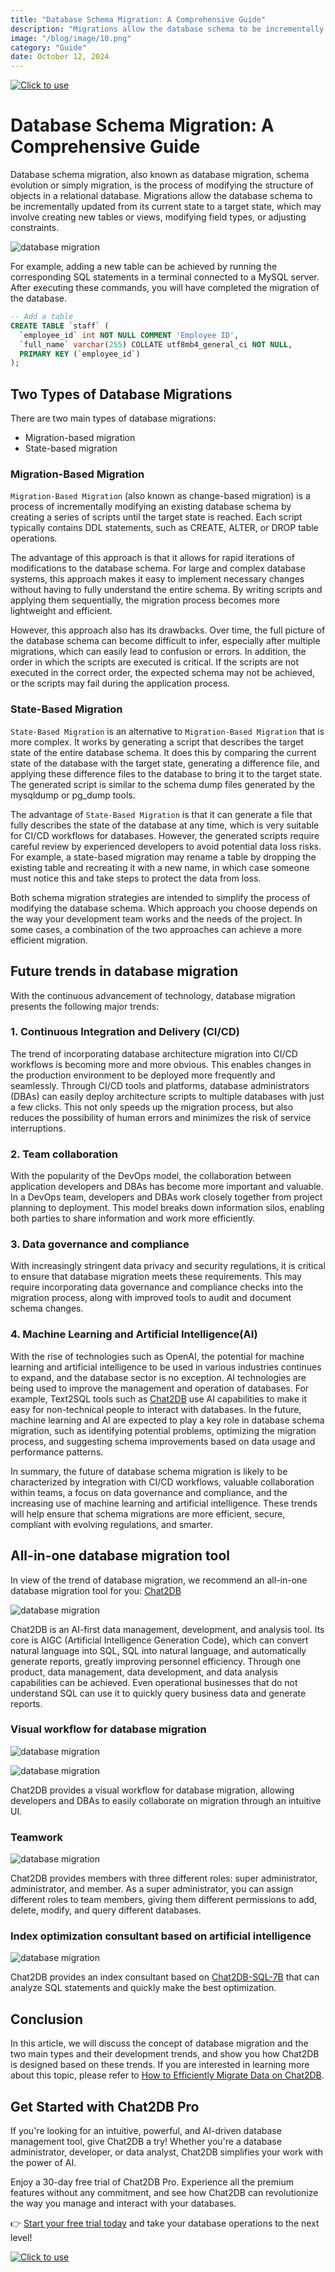 ```yaml
---
title: "Database Schema Migration: A Comprehensive Guide"
description: "Migrations allow the database schema to be incrementally updated from its current state to a target state."
image: "/blog/image/10.png"
category: "Guide" 
date: October 12, 2024
---
```

[![Click to use](/image/blog/bg/chat2db1.png)](https://app.chat2db.ai/)
# Database Schema Migration: A Comprehensive Guide


<Authors date="October 12, 2024">
  <Author name="Jing" link="https://chat2db.ai" />
</Authors>

Database schema migration, also known as database migration, schema evolution or simply migration, is the process of modifying the structure of objects in a relational database. Migrations allow the database schema to be incrementally updated from its current state to a target state, which may involve creating new tables or views, modifying field types, or adjusting constraints.

![database migration](/image/blog/migration/1.png)

For example, adding a new table can be achieved by running the corresponding SQL statements in a terminal connected to a MySQL server. After executing these commands, you will have completed the migration of the database.

```SQL
-- Add a table
CREATE TABLE `staff` (
  `employee_id` int NOT NULL COMMENT 'Employee ID',
  `full_name` varchar(255) COLLATE utf8mb4_general_ci NOT NULL,
  PRIMARY KEY (`employee_id`)
);
```

## Two Types of Database Migrations 

There are two main types of database migrations:

- Migration-based migration
- State-based migration 

### Migration-Based Migration

`Migration-Based Migration` (also known as change-based migration) is a process of incrementally modifying an existing database schema by creating a series of scripts until the target state is reached. Each script typically contains DDL statements, such as CREATE, ALTER, or DROP table operations.

The advantage of this approach is that it allows for rapid iterations of modifications to the database schema. For large and complex database systems, this approach makes it easy to implement necessary changes without having to fully understand the entire schema. By writing scripts and applying them sequentially, the migration process becomes more lightweight and efficient.

However, this approach also has its drawbacks. Over time, the full picture of the database schema can become difficult to infer, especially after multiple migrations, which can easily lead to confusion or errors. In addition, the order in which the scripts are executed is critical. If the scripts are not executed in the correct order, the expected schema may not be achieved, or the scripts may fail during the application process.

### State-Based Migration

`State-Based Migration` is an alternative to `Migration-Based Migration` that is more complex. It works by generating a script that describes the target state of the entire database schema. It does this by comparing the current state of the database with the target state, generating a difference file, and applying these difference files to the database to bring it to the target state. The generated script is similar to the schema dump files generated by the mysqldump or pg_dump tools.

The advantage of `State-Based Migration` is that it can generate a file that fully describes the state of the database at any time, which is very suitable for CI/CD workflows for databases. However, the generated scripts require careful review by experienced developers to avoid potential data loss risks. For example, a state-based migration may rename a table by dropping the existing table and recreating it with a new name, in which case someone must notice this and take steps to protect the data from loss.

Both schema migration strategies are intended to simplify the process of modifying the database schema. Which approach you choose depends on the way your development team works and the needs of the project. In some cases, a combination of the two approaches can achieve a more efficient migration.

## Future trends in database migration

With the continuous advancement of technology, database migration presents the following major trends:

### 1. Continuous Integration and Delivery (CI/CD)

The trend of incorporating database architecture migration into CI/CD workflows is becoming more and more obvious. This enables changes in the production environment to be deployed more frequently and seamlessly. Through CI/CD tools and platforms, database administrators (DBAs) can easily deploy architecture scripts to multiple databases with just a few clicks. This not only speeds up the migration process, but also reduces the possibility of human errors and minimizes the risk of service interruptions.

### 2. Team collaboration

With the popularity of the DevOps model, the collaboration between application developers and DBAs has become more important and valuable. In a DevOps team, developers and DBAs work closely together from project planning to deployment. This model breaks down information silos, enabling both parties to share information and work more efficiently.

### 3. Data governance and compliance

With increasingly stringent data privacy and security regulations, it is critical to ensure that database migration meets these requirements. This may require incorporating data governance and compliance checks into the migration process, along with improved tools to audit and document schema changes.

### 4. Machine Learning and Artificial Intelligence(AI)

With the rise of technologies such as OpenAI, the potential for machine learning and artificial intelligence to be used in various industries continues to expand, and the database sector is no exception. AI technologies are being used to improve the management and operation of databases. For example, Text2SQL tools such as [Chat2DB](https://chat2db.ai/zh-CN) use AI capabilities to make it easy for non-technical people to interact with databases. In the future, machine learning and AI are expected to play a key role in database schema migration, such as identifying potential problems, optimizing the migration process, and suggesting schema improvements based on data usage and performance patterns.

In summary, the future of database schema migration is likely to be characterized by integration with CI/CD workflows, valuable collaboration within teams, a focus on data governance and compliance, and the increasing use of machine learning and artificial intelligence. These trends will help ensure that schema migrations are more efficient, secure, compliant with evolving regulations, and smarter.

## All-in-one database migration tool

In view of the trend of database migration, we recommend an all-in-one database migration tool for you: [Chat2DB](https://chat2db.ai/zh-CN)

![database migration](/image/blog/migration/2.png)

Chat2DB is an AI-first data management, development, and analysis tool. Its core is AIGC (Artificial Intelligence Generation Code), which can convert natural language into SQL, SQL into natural language, and automatically generate reports, greatly improving personnel efficiency. Through one product, data management, data development, and data analysis capabilities can be achieved. Even operational businesses that do not understand SQL can use it to quickly query business data and generate reports.

### Visual workflow for database migration

![database migration](/image/blog/migration/3.png)

![database migration](/image/blog/migration/4.png)

Chat2DB provides a visual workflow for database migration, allowing developers and DBAs to easily collaborate on migration through an intuitive UI.

### Teamwork

![database migration](/image/blog/migration/5.png)

Chat2DB provides members with three different roles: super administrator, administrator, and member. As a super administrator, you can assign different roles to team members, giving them different permissions to add, delete, modify, and query different databases.

### Index optimization consultant based on artificial intelligence

![database migration](/image/blog/migration/6.png)

Chat2DB provides an index consultant based on [Chat2DB-SQL-7B](https://docs.chat2db.ai/zh-CN/blog/Chat2DB-SQL-7B) that can analyze SQL statements and quickly make the best optimization.

## Conclusion

In this article, we will discuss the concept of database migration and the two main types and their development trends, and show you how Chat2DB is designed based on these trends. If you are interested in learning more about this topic, please refer to [How to Efficiently Migrate Data on Chat2DB](https://docs.chat2db.ai/docs/data-migration/DBMotion).

## Get Started with Chat2DB Pro

If you're looking for an intuitive, powerful, and AI-driven database management tool, give Chat2DB a try! Whether you're a database administrator, developer, or data analyst, Chat2DB simplifies your work with the power of AI.

Enjoy a 30-day free trial of Chat2DB Pro. Experience all the premium features without any commitment, and see how Chat2DB can revolutionize the way you manage and interact with your databases.

👉 [Start your free trial today](https://app.chat2db.ai/) and take your database operations to the next level!

[![Click to use](/image/blog/bg/chat2db.jpg)](https://app.chat2db.ai/)